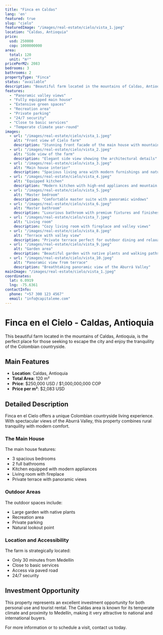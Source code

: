 ```yaml
---
title: "Finca en Caldas"
lang: 'en'
featured: true
slug: "cielo"
featuredImage: "/images/real-estate/cielo/vista_1.jpeg"
location: "Caldas, Antioquia"
price:
  usd: 250000
  cop: 1000000000
area:
  total: 120
  unit: "m²"
pricePerM2: 2083
bedrooms: 3
bathrooms: 2
propertyType: "Finca"
status: "available"
description: "Beautiful farm located in the mountains of Caldas, Antioquia. This property offers spectacular valley views and is perfectly located to enjoy the tranquility of the Colombian countryside. The farm features extensive green spaces, a fully equipped main house, and recreation areas."
features:
  - "Panoramic valley views"
  - "Fully equipped main house"
  - "Extensive green spaces"
  - "Recreation area"
  - "Private parking"
  - "24/7 security"
  - "Close to basic services"
  - "Temperate climate year-round"
images:
  - url: "/images/real-estate/cielo/vista_1.jpeg"
    alt: "Front view of Cielo farm"
    description: "Stunning front facade of the main house with mountain backdrop"
  - url: "/images/real-estate/cielo/vista_2.jpeg"
    alt: "Side view of the farm"
    description: "Elegant side view showing the architectural details"
  - url: "/images/real-estate/cielo/vista_3.jpeg"
    alt: "Main house interior"
    description: "Spacious living area with modern furnishings and natural light"
  - url: "/images/real-estate/cielo/vista_4.jpeg"
    alt: "Equipped kitchen"
    description: "Modern kitchen with high-end appliances and mountain views"
  - url: "/images/real-estate/cielo/vista_5.jpeg"
    alt: "Master bedroom"
    description: "Comfortable master suite with panoramic windows"
  - url: "/images/real-estate/cielo/vista_6.jpeg"
    alt: "Master bathroom"
    description: "Luxurious bathroom with premium fixtures and finishes"
  - url: "/images/real-estate/cielo/vista_7.jpeg"
    alt: "Living room"
    description: "Cozy living room with fireplace and valley views"
  - url: "/images/real-estate/cielo/vista_8.jpeg"
    alt: "Terrace with valley view"
    description: "Private terrace perfect for outdoor dining and relaxation"
  - url: "/images/real-estate/cielo/vista_9.jpeg"
    alt: "Garden area"
    description: "Beautiful garden with native plants and walking paths"
  - url: "/images/real-estate/cielo/vista_10.jpeg"
    alt: "Panoramic view from terrace"
    description: "Breathtaking panoramic view of the Aburrá Valley"
mainImage: "/images/real-estate/cielo/vista_1.jpeg"
coordinates:
  lat: 6.0919
  lng: -75.6361
contactInfo:
  phone: "+57 300 123 4567"
  email: "info@capitaleme.com"
---
```


# Finca en el Cielo - Caldas, Antioquia

This beautiful farm located in the mountains of Caldas, Antioquia, is the perfect place for those seeking to escape the city and enjoy the tranquility of the Colombian countryside.

## Main Features

- **Location**: Caldas, Antioquia
- **Total Area**: 120 m²
- **Price**: $250,000 USD / $1,000,000,000 COP
- **Price per m²**: $2,083 USD

## Detailed Description

Finca en el Cielo offers a unique Colombian countryside living experience. With spectacular views of the Aburrá Valley, this property combines rural tranquility with modern comfort.

### The Main House

The main house features:
- 3 spacious bedrooms
- 2 full bathrooms
- Kitchen equipped with modern appliances
- Living room with fireplace
- Private terrace with panoramic views

### Outdoor Areas

The outdoor spaces include:
- Large garden with native plants
- Recreation area
- Private parking
- Natural lookout point

### Location and Accessibility

The farm is strategically located:
- Only 30 minutes from Medellín
- Close to basic services
- Access via paved road
- 24/7 security

## Investment Opportunity

This property represents an excellent investment opportunity for both personal use and tourist rental. The Caldas area is known for its temperate climate and proximity to Medellín, making it very attractive to national and international buyers.

For more information or to schedule a visit, contact us today. 